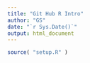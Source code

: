 ```yaml
---
title: "Git Hub R Intro"
author: "GS"
date: "`r Sys.Date()`"
output: html_document
---
```


```r
source( "setup.R" )

```

